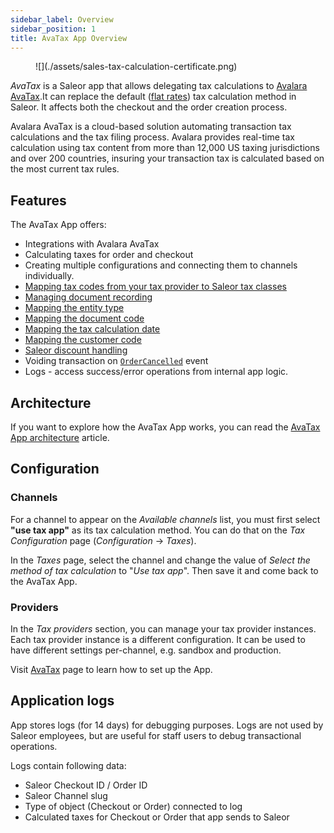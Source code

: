 ```yaml
---
sidebar_label: Overview
sidebar_position: 1
title: AvaTax App Overview
---
```



<AppMetadata
  minSaleorVersion="3.19"
  githubUrl="https://github.com/saleor/apps/tree/main/apps/avatax"
/>

<figure
 style={{
    float: "right",
    marginTop: "-0.5rem",
    maxWidth: "200px",
  }}
>
![](./assets/sales-tax-calculation-certificate.png)
</figure>


_AvaTax_ is a Saleor app that allows delegating tax calculations to [Avalara AvaTax](https://www.avalara.com/us/en/products/calculations.html).It can replace the default ([flat rates](developer/taxes.mdx#flat-rates)) tax calculation method in Saleor. It affects both the checkout and the order creation process.

Avalara AvaTax is a cloud-based solution automating transaction tax calculations and the tax filing process. Avalara
provides real-time tax calculation using tax content from more than 12,000 US taxing jurisdictions and over 200
countries, insuring your transaction tax is calculated based on the most current tax rules.

## Features

The AvaTax App offers:

- Integrations with Avalara AvaTax
- Calculating taxes for order and checkout
- Creating multiple configurations and connecting them to channels individually.
- [Mapping tax codes from your tax provider to Saleor tax classes](./tax-codes)
- [Managing document recording](./configuration#document-recording)
- [Mapping the entity type](./configuration#entity-type)
- [Mapping the document code](./configuration#document-code)
- [Mapping the tax calculation date](./configuration#tax-calculation-date)
- [Mapping the customer code](./configuration#customer-code)
- [Saleor discount handling](./configuration#discounts)
- Voiding transaction on [`OrderCancelled`](api-reference/orders/objects/order-cancelled.mdx) event
- Logs - access success/error operations from internal app logic.

## Architecture

If you want to explore how the AvaTax App works, you can read the [AvaTax App architecture](./architecture) article.

## Configuration

### Channels

For a channel to appear on the _Available channels_ list, you must first select **"use tax app"** as its tax calculation method. You can do that on the _Tax Configuration_ page (_Configuration_ → _Taxes_).

In the _Taxes_ page, select the channel and change the value of _Select the method of tax calculation_ to "_Use tax app_". Then save it and come back to the AvaTax App.

### Providers

In the _Tax providers_ section, you can manage your tax provider instances. Each tax provider instance is a different configuration. It can be used to have different settings per-channel, e.g. sandbox and production.

Visit [AvaTax](./configuration) page to learn how to set up the App.

## Application logs

App stores logs (for 14 days) for debugging purposes. Logs are not used by Saleor employees, but are useful for staff users to debug transactional operations.

Logs contain following data:
- Saleor Checkout ID / Order ID
- Saleor Channel slug
- Type of object (Checkout or Order) connected to log
- Calculated taxes for Checkout or Order that app sends to Saleor
